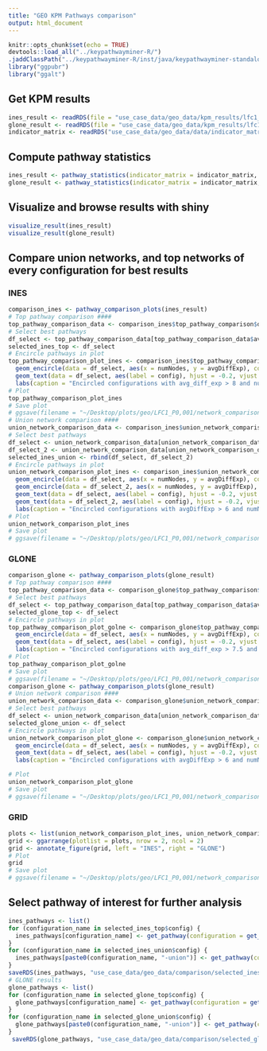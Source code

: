 ```yaml
---
title: "GEO KPM Pathways comparison"
output: html_document
---
```


```r
knitr::opts_chunk$set(echo = TRUE)
devtools::load_all("../keypathwayminer-R/")
.jaddClassPath("../keypathwayminer-R/inst/java/keypathwayminer-standalone-5.0.jar")
library("ggpubr")
library("ggalt")
```

## Get KPM results
```r
ines_result <- readRDS(file = "use_case_data/geo_data/kpm_results/lfc1_p0,001/INES/innes_greedy_results_sars_cov_2_lfc1_p0001.rds")
glone_result <- readRDS(file = "use_case_data/geo_data/kpm_results/lfc1_p0,001/GLONE/glone_greedy_results_sars_cov_2_lfc1_p0001.rds")
indicator_matrix <- readRDS("use_case_data/geo_data/data/indicator_matrix_lfc1_p0,001.rds")
```

## Compute pathway statistics
```r
ines_result <- pathway_statistics(indicator_matrix = indicator_matrix, result = ines_result)
glone_result <- pathway_statistics(indicator_matrix = indicator_matrix, result = glone_result)
```

## Visualize and browse results with shiny
```r
visualize_result(ines_result)
visualize_result(glone_result)
```


## Compare union networks, and top networks of every configuration for best results
### INES
```r
comparison_ines <- pathway_comparison_plots(ines_result)
# Top pathway comparison ####
top_pathway_comparison_data <- comparison_ines$top_pathway_comparison$data
# Select best pathways
df_select <- top_pathway_comparison_data[top_pathway_comparison_data$avgDiffExp > 8 & top_pathway_comparison_data$numNodes > 5, ]
selected_ines_top <- df_select
# Encircle pathways in plot
top_pathway_comparison_plot_ines <- comparison_ines$top_pathway_comparison$plot +
  geom_encircle(data = df_select, aes(x = numNodes, y = avgDiffExp), color = "red", spread = 0.001) +
  geom_text(data = df_select, aes(label = config), hjust = -0.2, vjust = 0) +
  labs(caption = "Encircled configurations with avg_diff_exp > 8 and num_nodes > 5")
# Plot
top_pathway_comparison_plot_ines
# Save plot
# ggsave(filename = "~/Desktop/plots/geo/LFC1_P0,001/network_comparison/top_pathway_comparison_ines.png", top_pathway_comparison_plot_ines, width = 14, height = 8)
# Union network comparison ####
union_network_comparison_data <- comparison_ines$union_network_comparison$data
# Select best pathways
df_select <- union_network_comparison_data[union_network_comparison_data$avgDiffExp > 6 & union_network_comparison_data$numNodes > 6, ]
df_select_2 <- union_network_comparison_data[union_network_comparison_data$avgDiffExp > 5 & union_network_comparison_data$numNodes > 40, ]
selected_ines_union <- rbind(df_select, df_select_2)
# Encircle pathways in plot
union_network_comparison_plot_ines <- comparison_ines$union_network_comparison$plot +
  geom_encircle(data = df_select, aes(x = numNodes, y = avgDiffExp), color = "red", spread = 0.001) +
  geom_encircle(data = df_select_2, aes(x = numNodes, y = avgDiffExp), color = "red", spread = 0.001) +
  geom_text(data = df_select, aes(label = config), hjust = -0.2, vjust = 0) +
  geom_text(data = df_select_2, aes(label = config), hjust = -0.2, vjust = 0) +
  labs(caption = "Encircled configurations with avgDiffExp > 6 and numNodes > 6, and avgDiffExp > 6 and numNodes > 40")
# Plot
union_network_comparison_plot_ines
# Save plot
# ggsave(filename = "~/Desktop/plots/geo/LFC1_P0,001/network_comparison/union_network_comparison_ines.png", union_network_comparison_plot_ines, width = 14, height = 8)
```
### GLONE
```r
comparison_glone <- pathway_comparison_plots(glone_result)
# Top pathway comparison ####
top_pathway_comparison_data <- comparison_glone$top_pathway_comparison$data
# Select best pathways
df_select <- top_pathway_comparison_data[top_pathway_comparison_data$avgDiffExp > 7.5 & top_pathway_comparison_data$numNodes > 10, ]
selected_glone_top <- df_select
# Encircle pathways in plot
top_pathway_comparison_plot_golne <- comparison_glone$top_pathway_comparison$plot +
  geom_encircle(data = df_select, aes(x = numNodes, y = avgDiffExp), color = "red", spread = 0.001) +
  geom_text(data = df_select, aes(label = config), hjust = -0.2, vjust = 0) +
  labs(caption = "Encircled configurations with avg_diff_exp > 7.5 and num_nodes > 10")
# Plot
top_pathway_comparison_plot_golne
# Save plot
# ggsave(filename = "~/Desktop/plots/geo/LFC1_P0,001/network_comparison/top_pathway_comparison_glone.png", top_pathway_comparison_plot_golne, width = 14, height = 8)
comparison_glone <- pathway_comparison_plots(glone_result)
# Union network comparison ####
union_network_comparison_data <- comparison_glone$union_network_comparison$data
# Select best pathways
df_select <- union_network_comparison_data[union_network_comparison_data$avgDiffExp > 6 & union_network_comparison_data$numNodes > 30, ]
selected_glone_union <- df_select
# Encircle pathways in plot
union_network_comparison_plot_glone <- comparison_glone$union_network_comparison$plot +
  geom_encircle(data = df_select, aes(x = numNodes, y = avgDiffExp), color = "red", spread = 0.001) +
  geom_text(data = df_select, aes(label = config), hjust = -0.2, vjust = 0) +
  labs(caption = "Encircled configurations with avgDiffExp > 6 and numNodes > 30")

# Plot
union_network_comparison_plot_glone
# Save plot
# ggsave(filename = "~/Desktop/plots/geo/LFC1_P0,001/network_comparison/union_network_comparison_glone.png", union_network_comparison_plot_glone, width = 14, height = 8)
```

### GRID
```r
plots <- list(union_network_comparison_plot_ines, union_network_comparison_plot_glone, top_pathway_comparison_plot_ines, top_pathway_comparison_plot_golne)
grid <- ggarrange(plotlist = plots, nrow = 2, ncol = 2)
grid <- annotate_figure(grid, left = "INES", right = "GLONE")
# Plot
grid
# Save plot
# ggsave(filename = "~/Desktop/plots/geo/LFC1_P0,001/network_comparison/grid.png", grid, width = 25, height = 12)
```

## Select pathway of interest for further analysis
```r
ines_pathways <- list()
for (configuration_name in selected_ines_top$config) {
  ines_pathways[configuration_name] <- get_pathway(configuration = get_configuration(ines_result, configuration_name), pathway_name = "Pathway-1")
}
for (configuration_name in selected_ines_union$config) {
  ines_pathways[paste0(configuration_name, "-union")] <- get_pathway(configuration = get_configuration(ines_result, configuration_name), union = TRUE)
}
saveRDS(ines_pathways, "use_case_data/geo_data/comparison/selected_ines_pathways.rds")
# GLONE results
glone_pathways <- list()
for (configuration_name in selected_glone_top$config) {
  glone_pathways[configuration_name] <- get_pathway(configuration = get_configuration(glone_result, configuration_name), pathway_name = "Pathway-1")
}
for (configuration_name in selected_glone_union$config) {
  glone_pathways[paste0(configuration_name, "-union")] <- get_pathway(configuration = get_configuration(glone_result, configuration_name), union = TRUE)
}
 saveRDS(glone_pathways, "use_case_data/geo_data/comparison/selected_glone_pathways.rds")
```
